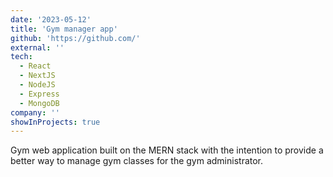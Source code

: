 ```yaml
---
date: '2023-05-12'
title: 'Gym manager app'
github: 'https://github.com/'
external: ''
tech:
  - React
  - NextJS
  - NodeJS
  - Express
  - MongoDB
company: ''
showInProjects: true
---
```


Gym web application built on the MERN stack with the intention to provide a better way to manage gym classes for the gym administrator.
